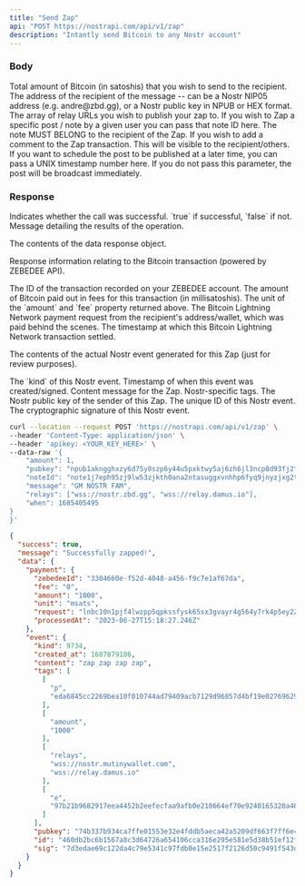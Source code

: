 ```yaml
---
title: "Send Zap"
api: "POST https://nostrapi.com/api/v1/zap"
description: "Intantly send Bitcoin to any Nostr account"
---
```


### Body


<ParamField body="amount" type="number">
  Total amount of Bitcoin (in satoshis) that you wish to send to the recipient.
</ParamField>

<ParamField body="pubkey" type="string">
  The address of the recipient of the message -- can be a Nostr NIP05 address (e.g. andre@zbd.gg), or a Nostr public key in NPUB or HEX format.
</ParamField>

<ParamField body="relays" type="array" >
  The array of relay URLs you wish to publish your zap to.
</ParamField>

<ParamField body="noteId" type="string" optional="true">
  If you wish to Zap a specific post / note by a given user you can pass that note ID here. The note MUST BELONG to the recipient of the Zap.
</ParamField>

<ParamField body="message" type="string" optional="true">
  If you wish to add a comment to the Zap transaction. This will be visible to the recipient/others.
</ParamField>

<ParamField body="when" type="number" optional="true">
  If you want to schedule the post to be published at a later time, you can pass a UNIX timestamp number here. If you do not pass this parameter, the post will be broadcast immediately.
</ParamField>

### Response

<ResponseField name="success" type="boolean">
  Indicates whether the call was successful. `true` if successful, `false` if not.
</ResponseField>

<ResponseField name="message" type="string">
  Message detailing the results of the operation.
</ResponseField>

<ResponseField name="data" type="object">

The contents of the data response object.

<Expandable title="Toggle">

<ResponseField name="payment" type="object">

Response information relating to the Bitcoin transaction (powered by ZEBEDEE API).

<Expandable title="Toggle">

<ResponseField name="zebedeeId" type="string">
  The ID of the transaction recorded on your ZEBEDEE account.
</ResponseField>

<ResponseField name="fee" type="string">
  The amount of Bitcoin paid out in fees for this transaction (in millisatoshis).
</ResponseField>

<ResponseField name="unit" type="string">
  The unit of the `amount` and `fee` property returned above.
</ResponseField>

<ResponseField name="request" type="string">
  The Bitcoin Lightning Network payment request from the recipient's address/wallet, which was paid behind the scenes.
</ResponseField>

<ResponseField name="processedAt" type="string">
  The timestamp at which this Bitcoin Lightning Network transaction settled.
</ResponseField>

</Expandable>

</ResponseField>

<ResponseField name="event" type="object">

The contents of the actual Nostr event generated for this Zap (just for review purposes).

<Expandable title="Toggle">

<ResponseField name="kind" type="number">
  The `kind` of this Nostr event.
</ResponseField>

<ResponseField name="created_at" type="number">
  Timestamp of when this event was created/signed.
</ResponseField>

<ResponseField name="content" type="string">
  Content message for the Zap.
</ResponseField>

<ResponseField name="tags" type="array">
  Nostr-specific tags.
</ResponseField>

<ResponseField name="pubkey" type="string">
  The Nostr public key of the sender of this Zap.
</ResponseField>

<ResponseField name="id" type="string">
  The unique ID of this Nostr event.
</ResponseField>

<ResponseField name="sig" type="string">
  The cryptographic signature of this Nostr event.
</ResponseField>

</Expandable>

</ResponseField>

</Expandable>

</ResponseField>

<RequestExample>

```bash cURL
curl --location --request POST 'https://nostrapi.com/api/v1/zap' \
--header 'Content-Type: application/json' \
--header 'apikey: <YOUR_KEY_HERE>' \
--data-raw '{
    "amount": 1,
    "pubkey": "npub1akngghxzy6d75y8szp6y44u5pxktwy5aj6zh6jl3ncp8d93fj2fq5mfxa8",
    "noteId": "note1j7eph95zj9lw53zjkth0ana2ntasuggxvnhhp6fyq9jnyzjxg2ts7q9m2n",
    "message": "GM NOSTR FAM",
    "relays": ["wss://nostr.zbd.gg", "wss://relay.damus.io"],
    "when": 1685405495
}
}'
```

</RequestExample>

<ResponseExample>

```json HTTP 200 - Success
{
  "success": true,
  "message": "Successfully zapped!",
  "data": {
    "payment": {
      "zebedeeId": "3304660e-f52d-4048-a456-f9c7e1af67da",
      "fee": "0",
      "amount": "1000",
      "unit": "msats",
      "request": "lnbc10n1pjf4lwzpp5qpkssfysk65sx3gvayr4g564y7rk4p5ey22fu9zru0xujrp3k4xqhp5kdgg0wujgzhrm09ptk9pqzqel5k6tuhc6s6ntey2nsr667gslgeqcqzzsxqzfvsp5fqclc4dfrpfx3vmurxjtkxvw6e8jvrg33kd7ge0mc65zu4dltszs9qyyssq2vr0y3x9n05fvg9lnddcskx7e94mkg3pvugcxs7nxm0qeun2lka5ytgfaehwrvy2khryr98wxwhyyqp5yg5r9zeaxku6t2sjr06hkpsqw2ny3n",
      "processedAt": "2023-06-27T15:18:27.246Z"
    },
    "event": {
      "kind": 9734,
      "created_at": 1687879106,
      "content": "zap zap zap zap",
      "tags": [
        [
          "p",
          "eda6845cc2269bea10f010744ad79409acb7129d96857d4bf19e027696299292"
        ],
        [
          "amount",
          "1000"
        ],
        [
          "relays",
          "wss://nostr.mutinywallet.com",
          "wss://relay.damus.io"
        ],
        [
          "e",
          "97b21b9682917eea4452b2eefecfaa9afb0e210664ef70e9240165320a464297"
        ]
      ],
      "pubkey": "74b337b934ca7ffe01553e32e4fddb5aeca42a5209df663f7ff6e41e7bb133eb",
      "id": "460db2bc6b1567a8c3d64726a654106cca316e295e581e5d38b51ef12f666779",
      "sig": "7d3edae69c122da4c79e5341c97fdb0e15e2517f2126d50c9491f543debe005a44e46cbe74f84e8bd21e7e2d2fa34aa9d2889b49ec1ab998ce7f0efdf5854d46"
    }
  }
}
```

</ResponseExample>
